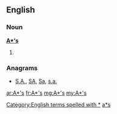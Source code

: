 {{also|Appendix:Variations of "as"}}
==English==

===Noun===
'''[[A]][[*]][['s]]'''

# {{plural of|[[A*]]}}

===Anagrams===
* [[S.A.#English|S.A.]], [[SA#English|SA]], [[Sa#English|Sa]], [[s.a.#English|s.a.]]

[[Category:English terms spelled with *]]
[[Category:English terms spelled with '|a*s]]

[[ar:A*'s]]
[[fr:A*'s]]
[[mg:A*'s]]
[[my:A*'s]]
